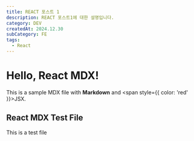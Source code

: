 ```yaml
---
title: REACT 포스트 1
description: REACT 포스트1에 대한 설명입니다.
category: DEV
createdAt: 2024.12.30
subCategory: FE
tags:
  - React
---
```


# Hello, React MDX!

This is a sample MDX file with **Markdown** and <span style={{ color: 'red' }}>JSX</span>.

## React MDX Test File

This is a test file

